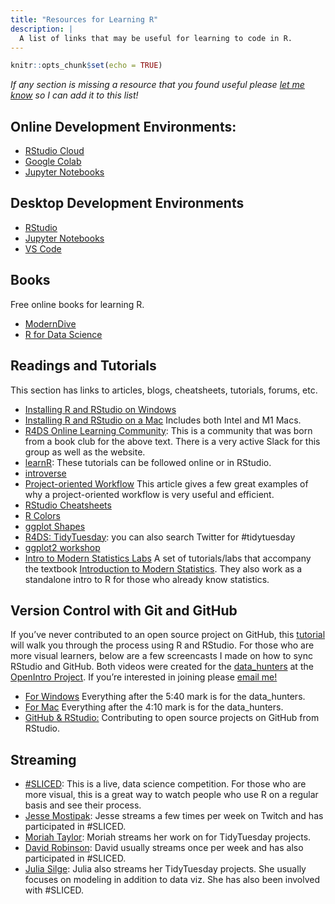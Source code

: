 ```yaml
---
title: "Resources for Learning R"
description: | 
  A list of links that may be useful for learning to code in R.
---
```


```r
knitr::opts_chunk$set(echo = TRUE)
```

*If any section is missing a resource that you found useful please [let me know](mailto:nicholas.paterno@gmail.com) so I can add it to this list!*

## Online Development Environments:

* [RStudio Cloud](https://cloud.rstudio.com)
* [Google Colab](https://colab.to/r)
* [Jupyter Notebooks](https://jupyter.org/try-jupyter/retro/notebooks/?path=notebooks/Intro.ipynb)

## Desktop Development Environments

* [RStudio](https://rstudio.com)
* [Jupyter Notebooks](https://jupyter.org)
* [VS Code](https://code.visualstudio.com)

## Books

Free online books for learning R. 

* [ModernDive](https://moderndive.com)
* [R for Data Science](https://r4ds.had.co.nz)

## Readings and Tutorials

This section has links to articles, blogs, cheatsheets, tutorials, forums, etc. 

* [Installing R and RStudio on Windows](https://youtu.be/rHZ9MGWxU5I)
* [Installing R and RStudio on a Mac](https://youtu.be/AEebOXiMyyI) Includes both Intel and M1 Macs.
* [R4DS Online Learning Community](https://www.rfordatasci.com): This is a community that was born from a book club for the above text. There is a very active Slack for this group as well as the website. 
* [learnR](https://rstudio.github.io/learnr/): These tutorials can be followed online or in RStudio.
* [introverse](https://spielmanlab.github.io/introverse/articles/introverse_rstudio.html)
* [Project-oriented Workflow](https://www.tidyverse.org/blog/2017/12/workflow-vs-script/) This article gives a few great examples of why a project-oriented workflow is very useful and efficient. 
* [RStudio Cheatsheets](https://www.rstudio.com/resources/cheatsheets/)
* [R Colors](http://www.stat.columbia.edu/~tzheng/files/Rcolor.pdf)
* [ggplot Shapes](https://www.google.com/search?q=ggplot2+shapes&sxsrf=ALeKk034-Ctt49yx7pGC2gw5C47Pp5Z1ow:1626207078767&tbm=isch&source=iu&ictx=1&fir=lUw3nrgRKV8ynM%252CIUJ7_WAFJeseUM%252C_&vet=1&usg=AI4_-kTnTzMHlYnJgmnzjPDlko-F9bTTJQ&sa=X&ved=2ahUKEwjq4Yq67eDxAhXHjp4KHTeiDxoQ9QF6BAgSEAE&biw=1502&bih=710#imgrc=lUw3nrgRKV8ynM)
* [R4DS: TidyTuesday](https://github.com/rfordatascience/tidytuesday): you can also search Twitter for \#tidytuesday
* [ggplot2 workshop](https://www.youtube.com/watch?v=h29g21z0a68)
* [Intro to Modern Statistics Labs](https://openintrostat.github.io/ims-tutorials/) A set of tutorials/labs that accompany the textbook [Introduction to Modern Statistics](https://www.openintro.org/book/ims/). They also work as a standalone intro to R for those who already know statistics.

## Version Control with Git and GitHub

If you've never contributed to an open source project on GitHub, this [tutorial](open_source_workflow.html) will walk you through the process using R and RStudio. For those who are more visual learners, below are a few screencasts I made on how to sync RStudio and GitHub. Both videos were created for the [data_hunters](https://github.com/npaterno/data_hunters) at the [OpenIntro Project](https://openintro.org). If you're interested in joining please [email me!](mailto:nick@openintro.org)

* [For Windows](https://youtu.be/lHz-r2lJ2o8) Everything after the 5:40 mark is for the data_hunters.
* [For Mac](https://youtu.be/yfCe39JKBTE) Everything after the 4:10 mark is for the data_hunters.
* [GitHub & RStudio:](https://npaterno.github.io/left_coast_stats/open_source_workflow.html) Contributing to open source projects on GitHub from RStudio.

## Streaming

* [#SLICED](https://www.notion.so/SLICED-Show-c7bd26356e3a42279e2dfbafb0480073): This is a live, data science competition. For those who are more visual, this is a great way to watch people who use R on a regular basis and see their process. 
* [Jesse Mostipak](https://www.twitch.tv/kierisi): Jesse streams a few times per week on Twitch and has participated in \#SLICED.
* [Moriah Taylor](https://www.twitch.tv/moriah_streamR): Moriah streams her work on for TidyTuesday projects. 
* [David Robinson](https://www.youtube.com/channel/UCeiiqmVK07qhY-wvg3IZiZQ): David usually streams once per week and has also participated in \#SLICED.
* [Julia Silge](https://www.youtube.com/channel/UCTTBgWyJl2HrrhQOOc710kA): Julia also streams her TidyTuesday projects. She usually focuses on modeling in addition to data viz. She has also been involved with \#SLICED.